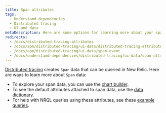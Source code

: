 ```yaml
---
title: Span attributes
tags:
  - Understand dependencies
  - Distributed tracing
  - UI and data
metaDescription: Here are some options for learning more about your spans in distributed tracing.
redirects:
  - /docs/distributed-tracing-attributes
  - /docs/apm/distributed-tracing/ui-data/distributed-tracing-attributes
  - /docs/apm/distributed-tracing/ui-data/span-event
  - /docs/understand-dependencies/distributed-tracing/ui-data/span-attributes
---
```


[Distributed tracing](/docs/introduction-distributed-tracing) creates `Span` data that can be queried in New Relic. Here are ways to learn more about `Span` data:

* To explore your span data, you can use the [chart builder](/docs/chart-builder/use-chart-builder/get-started/introduction-chart-builder).
* To see the default attributes attached to span data, use the [data dictionary](/attribute-dictionary?attribute_name=&events_tids%5B%5D=8337).
* For help with NRQL queries using these attributes, see these [example queries](/docs/apm/distributed-tracing/ui-data/example-insights-queries-distributed-trace-data).
